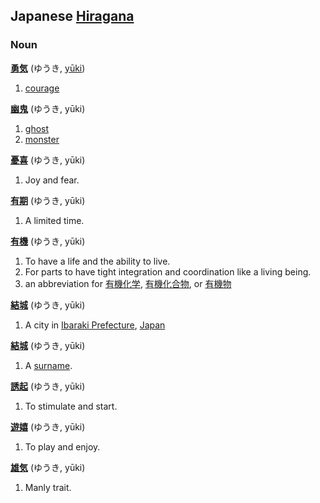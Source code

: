 ==Japanese [[Hiragana]]==
===Noun===
'''[[勇気]]''' (ゆうき, [[yūki]])
# [[courage]]
'''[[幽鬼]]''' (ゆうき, yūki)
# [[ghost]]
# [[monster]]
'''[[憂喜]]''' (ゆうき, yūki)
#Joy and fear.
'''[[有期]]''' (ゆうき, yūki)
#A limited time.
'''[[有機]]''' (ゆうき, yūki)
#To have a life and the ability to live.
#For parts to have tight integration and coordination like a living being.
#an abbreviation for [[有機化学]], [[有機化合物]], or [[有機物]]
'''[[結城]]''' (ゆうき, yūki)
#A city in [[Ibaraki Prefecture]], [[Japan]]
'''[[結城]]''' (ゆうき, yūki)
#A [[surname]].
'''[[誘起]]''' (ゆうき, yūki)
# To stimulate and start.
'''[[遊嬉]]''' (ゆうき, yūki)
#To play and enjoy.
'''[[雄気]]''' (ゆうき, yūki)
#Manly trait.